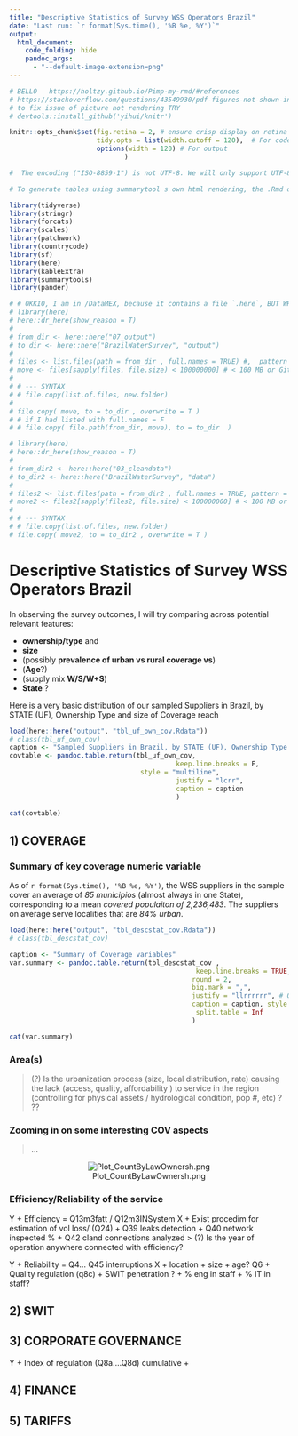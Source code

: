 ```yaml
---
title: "Descriptive Statistics of Survey WSS Operators Brazil"
date: "Last run: `r format(Sys.time(), '%B %e, %Y')`"
output: 
  html_document:
    code_folding: hide
    pandoc_args:
      - "--default-image-extension=png"
---
```





```r
# BELLO   https://holtzy.github.io/Pimp-my-rmd/#references
# https://stackoverflow.com/questions/43549930/pdf-figures-not-shown-in-html-files-produced-by-rmarkdown-when-open-with-firefox
# to fix issue of picture not rendering TRY 
# devtools::install_github('yihui/knitr')

knitr::opts_chunk$set(fig.retina = 2, # ensure crisp display on retina screens but will double the physical size of your images. 
                      tidy.opts = list(width.cutoff = 120),  # For code
                      options(width = 120) # For output
							 )  

#  The encoding ("ISO-8859-1") is not UTF-8. We will only support UTF-8 in the future. Please re-save your file "sample.Rmd" with the UTF-8 encoding.

# To generate tables using summarytool s own html rendering, the .Rmd document s configuration part (yaml) must point to the package s summarytools.css file.
```

```r
library(tidyverse)
library(stringr)
library(forcats)
library(scales)
library(patchwork)
library(countrycode)
library(sf)
library(here)
library(kableExtra)
library(summarytools)
library(pander)
```


```r
# # OKKIO, I am in /DataMEX, because it contains a file `.here`, BUT WHEN I COMPILE THE SITE I AM IN /DataMEX/MEXwatersurvey
# library(here)
# here::dr_here(show_reason = T)
# 
# from_dir <- here::here("07_output")
# to_dir <- here::here("BrazilWaterSurvey", "output")
# 
# files <- list.files(path = from_dir , full.names = TRUE) #,  pattern = ".png$" )
# move <- files[sapply(files, file.size) < 100000000] # < 100 MB or Github will get stuck
# 
# # --- SYNTAX
# # file.copy(list.of.files, new.folder)
# 
# file.copy( move, to = to_dir , overwrite = T )
# # if I had listed with full.names = F
# # file.copy( file.path(from_dir, move), to = to_dir  )
```

```r
# library(here)
# here::dr_here(show_reason = T)
# 
# from_dir2 <- here::here("03_cleandata")
# to_dir2 <- here::here("BrazilWaterSurvey", "data")
# 
# files2 <- list.files(path = from_dir2 , full.names = TRUE, pattern =  ".*\\.Rdata$")  # pattern =  "(^oper|^pres|^Census).*\\.Rdata$") 
# move2 <- files2[sapply(files2, file.size) < 100000000] # < 100 MB or Github will get stuck
# 
# # --- SYNTAX
# # file.copy(list.of.files, new.folder)
# file.copy( move2, to = to_dir2 , overwrite = T )
```



# Descriptive Statistics of Survey WSS Operators Brazil

In observing the survey outcomes, I will try comparing across potential relevant features:

+ **ownership/type** and 
+ **size** 
+ (possibly **prevalence of urban vs rural coverage vs**)
+ (**Age**?)
+ (supply mix **W/S/W+S**)
+ **State** ? 


Here is a very basic distribution of our sampled Suppliers in Brazil, by STATE (UF), Ownership Type and size of Coverage reach

```r
load(here::here("output", "tbl_uf_own_cov.Rdata"))
# class(tbl_uf_own_cov)
caption <- "Sampled Suppliers in Brazil, by STATE (UF), Ownership Type and size of Coverage reach"
covtable <- pandoc.table.return(tbl_uf_own_cov, 
										  keep.line.breaks = F, 
                                 style = "multiline", 
 										  justify = "lcrr", 
										  caption = caption
										  )

cat(covtable)
```


## 1) COVERAGE

### Summary of key coverage numeric variable 

As of `r format(Sys.time(), '%B %e, %Y')`, the WSS suppliers in the sample cover an average of *85 municipios* (almost always in one State), corresponding to a mean *covered populaiton of 2,236,483*. The suppliers on average serve localities that are *84% urban*. 


```r
load(here::here("output", "tbl_descstat_cov.Rdata"))
# class(tbl_descstat_cov)

caption <- "Summary of Coverage variables"
var.summary <- pandoc.table.return(tbl_descstat_cov , 
											   keep.line.breaks = TRUE,
											  round = 2,
											  big.mark = ",",
											  justify = "llrrrrrr", # OKKIO AL # DI COLONNE
											  caption = caption, style = "multiline",
											   split.table = Inf
											  )

cat(var.summary)
```


### Area(s) 

> (?) Is the urbanization process (size, local distribution, rate) causing the lack (access, quality, affordability ) to service in the region (controlling for physical assets / hydrological condition, pop #,  etc) ? ??


### Zooming in on some interesting COV aspects 

> ...
 
<center>
![Plot_CountByLawOwnersh.png](./output/Plot_CountByLawOwnersh.png "Plot_CountByLawOwnersh.png")
</center>

### Efficiency/Reliability of the service

Y + Efficiency = Q13m3fatt / Q12m3INSystem
X + Exist procedim for estimation of vol loss/ (Q24)
	+ Q39 leaks detection
	+ Q40 network inspected %
	+ Q42 cland connections analyzed
> (?) Is the year of operation anywhere connected with efficiency?  

Y + Reliability = Q4... Q45 interruptions 
X + location 
	+ size 
	+ age? Q6
	+ Quality regulation (q8c)
	+ SWIT penetration ? 
	+ % eng in staff
	+ % IT in staff? 

## 2) SWIT
	



## 3) CORPORATE GOVERNANCE 

Y + Index of regulation (Q8a....Q8d) cumulative
	+ 

## 4) FINANCE 

## 5) TARIFFS


